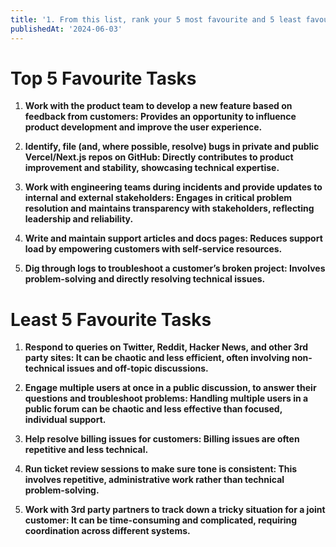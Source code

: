```yaml
---
title: '1. From this list, rank your 5 most favourite and 5 least favourite support tasks. Provide a brief explanation for each.'
publishedAt: '2024-06-03'
---
```


# Top 5 Favourite Tasks

1. **Work with the product team to develop a new feature based on feedback from customers: Provides an opportunity to influence product development and improve the user experience.**

2. **Identify, file (and, where possible, resolve) bugs in private and public Vercel/Next.js repos on GitHub: Directly contributes to product improvement and stability, showcasing technical expertise.**

3. **Work with engineering teams during incidents and provide updates to internal and external stakeholders: Engages in critical problem resolution and maintains transparency with stakeholders, reflecting leadership and reliability.**

4. **Write and maintain support articles and docs pages: Reduces support load by empowering customers with self-service resources.**

5. **Dig through logs to troubleshoot a customer’s broken project: Involves problem-solving and directly resolving technical issues.**

# Least 5 Favourite Tasks

1. **Respond to queries on Twitter, Reddit, Hacker News, and other 3rd party sites: It can be chaotic and less efficient, often involving non-technical issues and off-topic discussions.**

2. **Engage multiple users at once in a public discussion, to answer their questions and troubleshoot problems: Handling multiple users in a public forum can be chaotic and less effective than focused, individual support.**

3. **Help resolve billing issues for customers: Billing issues are often repetitive and less technical.**

4. **Run ticket review sessions to make sure tone is consistent: This involves repetitive, administrative work rather than technical problem-solving.**

5. **Work with 3rd party partners to track down a tricky situation for a joint customer: It can be time-consuming and complicated, requiring coordination across different systems.**
